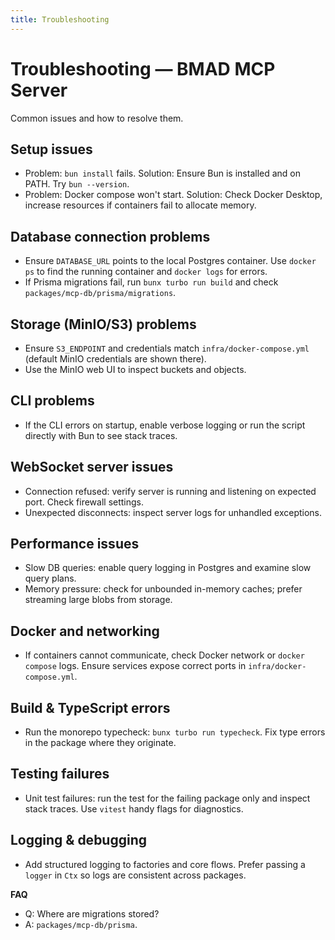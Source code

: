 ```yaml
---
title: Troubleshooting
---
```


# Troubleshooting — BMAD MCP Server

Common issues and how to resolve them.

## Setup issues

- Problem: `bun install` fails. Solution: Ensure Bun is installed and on PATH. Try `bun --version`.
- Problem: Docker compose won't start. Solution: Check Docker Desktop, increase resources if containers fail to allocate memory.

## Database connection problems

- Ensure `DATABASE_URL` points to the local Postgres container. Use `docker ps` to find the running container and `docker logs` for errors.
- If Prisma migrations fail, run `bunx turbo run build` and check `packages/mcp-db/prisma/migrations`.

## Storage (MinIO/S3) problems

- Ensure `S3_ENDPOINT` and credentials match `infra/docker-compose.yml` (default MinIO credentials are shown there).
- Use the MinIO web UI to inspect buckets and objects.

## CLI problems

- If the CLI errors on startup, enable verbose logging or run the script directly with Bun to see stack traces.

## WebSocket server issues

- Connection refused: verify server is running and listening on expected port. Check firewall settings.
- Unexpected disconnects: inspect server logs for unhandled exceptions.

## Performance issues

- Slow DB queries: enable query logging in Postgres and examine slow query plans.
- Memory pressure: check for unbounded in-memory caches; prefer streaming large blobs from storage.

## Docker and networking

- If containers cannot communicate, check Docker network or `docker compose` logs. Ensure services expose correct ports in `infra/docker-compose.yml`.

## Build & TypeScript errors

- Run the monorepo typecheck: `bunx turbo run typecheck`. Fix type errors in the package where they originate.

## Testing failures

- Unit test failures: run the test for the failing package only and inspect stack traces. Use `vitest` handy flags for diagnostics.

## Logging & debugging

- Add structured logging to factories and core flows. Prefer passing a `logger` in `Ctx` so logs are consistent across packages.

**FAQ**

- Q: Where are migrations stored?
- A: `packages/mcp-db/prisma`.
